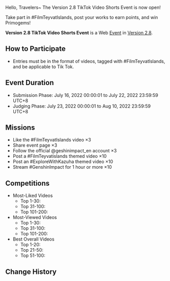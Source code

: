 {{Event
|name              = Version 2.8 TikTok Video Shorts Event
|image             = Version 2.8 TikTok Video Shorts Event.png
|type              = Web
|type2             = Fanart
|time_known        = yes
|time_start        = 2022-07-16 00:00:01
|time_start_offset = GMT+8
|time_end          = 2022-07-22 23:59:59
|time_end_offset   = GMT+8
|link              = https://www.hoyolab.com/article/6075303
|link2             = https://activity.us.tiktok.com/magic/eco/runtime/release/62c7da59d7a767032013dac8?
|link2name         = Event Page
}}
Hello, Travelers~ The Version 2.8 TikTok Video Shorts Event is now open! 

Take part in #FilmTeyvatIslands, post your works to earn points, and win Primogems!

'''Version 2.8 TikTok Video Shorts Event''' is a Web [[Event]] in [[Version 2.8]].

==How to Participate==
* Entries must be in the format of videos, tagged with #FilmTeyvatlslands, and be applicable to Tik Tok.

==Event Duration==
* Submission Phase: July 16, 2022 00:00:01 to July 22, 2022 23:59:59 UTC+8
* Judging Phase: July 23, 2022 00:00:01 to Aug 10, 2022 23:59:59 UTC+8

==Missions==
* Like the #FilmTeyvatIslands video ×3
* Share event page ×3
* Follow the official @geshinimpact_en account ×3
* Post a #FilmTeyvatislands themed video ×10
* Post an #ExploreWithKazuha themed video ×10
* Stream #GenshinImpact for 1 hour or more ×10

==Competitions==
* Most-Liked Videos
** Top 1-30: {{Item|Primogem|20|x=4,000}}
** Top 31-100: {{Item|Primogem|20|x=2,400}}
** Top 101-200: {{Item|Primogem|20|x=1,200}}
* Most-Viewed Videos
** Top 1-30: {{Item|Primogem|20|x=5,000}}
** Top 31-100: {{Item|Primogem|20|x=3,200}}
** Top 101-200: {{Item|Primogem|20|x=1,600}}
* Best Overall Videos
** Top 1-20: {{Item|Primogem|20|x=5,000}}
** Top 21-50: {{Item|Primogem|20|x=3,200}}
** Top 51-100: {{Item|Primogem|20|x=1,600}}

==Change History==
{{Change History|2.8}}